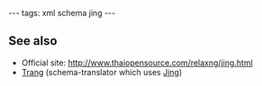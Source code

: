 ---
tags: xml schema jing
---
== See also ==

* Official site: http://www.thaiopensource.com/relaxng/jing.html
* [[Trang]] (schema-translator which uses [[Jing]])
